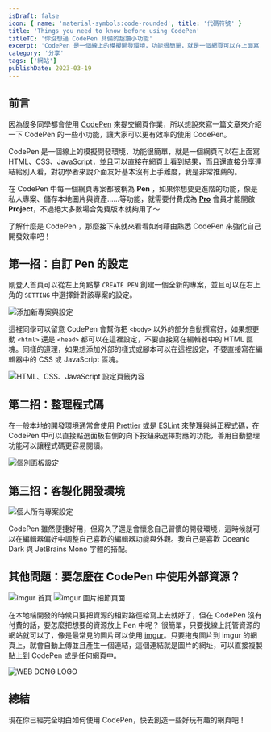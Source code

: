 ```yaml
---
isDraft: false
icon: { name: 'material-symbols:code-rounded', title: '代碼符號' }
title: 'Things you need to know before using CodePen'
titleTC: '你沒想過 CodePen 具備的超讚小功能'
excerpt: 'CodePen 是一個線上的模擬開發環境，功能很簡單，就是一個網頁可以在上面寫 HTML、CSS、JavaScript，並且可以直接在網頁上看到結果，而且還直接分享連結給別人看，對初學者來說介面友好基本沒有上手難度，我是非常推薦的。'
category: '分享'
tags: ['網站']
publishDate: 2023-03-19
---
```


## 前言

因為很多同學都會使用 [CodePen](https://codepen.io) 來提交網頁作業，所以想說來寫一篇文章來介紹一下 CodePen 的一些小功能，讓大家可以更有效率的使用 CodePen。

CodePen 是一個線上的模擬開發環境，功能很簡單，就是一個網頁可以在上面寫 HTML、CSS、JavaScript，並且可以直接在網頁上看到結果，而且還直接分享連結給別人看，對初學者來說介面友好基本沒有上手難度，我是非常推薦的。

在 CodePen 中每一個網頁專案都被稱為 **Pen** ，如果你想要更進階的功能，像是私人專案、儲存本地圖片與資產……等功能，就需要付費成為 **[Pro](https://codepen.io/features/pro)** 會員才能開啟 **Project**，不過絕大多數場合免費版本就夠用了～

了解什麼是 CodePen ，那麼接下來就來看看如何藉由熟悉 CodePen 來強化自己開發效率吧！

## 第一招：自訂 Pen 的設定

剛登入首頁可以從左上角點擊 `CREATE PEN` 創建一個全新的專案，並且可以在右上角的 `SETTING` 中選擇針對該專案的設定。

![添加新專案與設定](./new.webp '添加新專案與設定')

這裡同學可以留意 CodePen 會幫你把 `<body>` 以外的部分自動撰寫好，如果想更動
`<html>` 還是 `<head>` 都可以在這裡設定，不要直接寫在編輯器中的 HTML 區塊。同樣的道理，如果想添加外部的樣式或腳本可以在這裡設定，不要直接寫在編輯器中的 CSS 或 JavaScript 區塊。

![HTML、CSS、JavaScript 設定頁籤內容](./setting.webp 'HTML、CSS、JavaScript 設定頁籤內容')

## 第二招：整理程式碼

在一般本地的開發環境通常會使用 [Prettier](https://prettier.io/) 或是 [ESLint](https://eslint.org/) 來整理與糾正程式碼，在 CodePen 中可以直接點選面板右側的向下按鈕來選擇對應的功能，善用自動整理功能可以讓程式碼更容易閱讀。

![個別面板設定](./panel-setting.webp '個別面板設定')

## 第三招：客製化開發環境

![個人所有專案設定](./user-setting.webp '個人所有專案設定')

CodePen 雖然便捷好用，但寫久了還是會懷念自己習慣的開發環境，這時候就可以在編輯器偏好中調整自己喜歡的編輯器功能與外觀。我自己是喜歡 Oceanic Dark 與 JetBrains Mono 字體的搭配。

## 其他問題：要怎麼在 CodePen 中使用外部資源？

![imgur 首頁](./imgur-intro.webp 'imgur 是免費的線上圖片託管服務，有許多種類的圖片')
![imgur 圖片細節頁面](./imgur-url.webp '獲得圖片的連結')

在本地端開發的時候只要把資源的相對路徑給寫上去就好了，但在 CodePen 沒有付費的話，要怎麼把想要的資源放上 Pen 中呢？
很簡單，只要找線上託管資源的網站就可以了，像是最常見的圖片可以使用 [imgur](https://imgur.com/)。只要拖曳圖片到 imgur
的網頁上，就會自動上傳並且產生一個連結，這個連結就是圖片的網址，可以直接複製貼上到 CodePen 或是任何網頁中。

![WEB DONG LOGO](https://i.imgur.com/iiilhQc.png)

## 總結

現在你已經完全明白如何使用 CodePen，快去創造一些好玩有趣的網頁吧！
